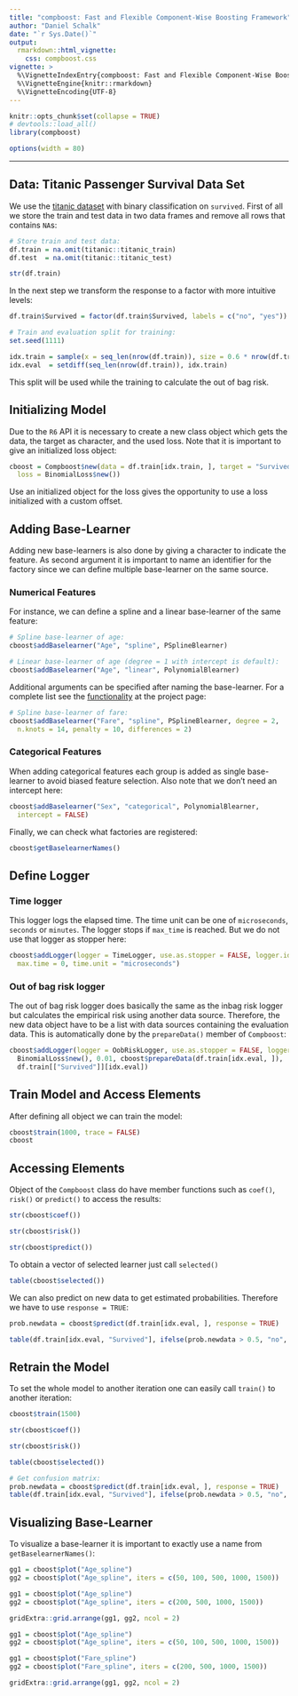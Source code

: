 ```yaml
---
title: "compboost: Fast and Flexible Component-Wise Boosting Framework"
author: "Daniel Schalk"
date: "`r Sys.Date()`"
output: 
  rmarkdown::html_vignette:
    css: compboost.css
vignette: >
  %\VignetteIndexEntry{compboost: Fast and Flexible Component-Wise Boosting Framework}
  %\VignetteEngine{knitr::rmarkdown}
  %\VignetteEncoding{UTF-8}
---
```


```r
knitr::opts_chunk$set(collapse = TRUE)
# devtools::load_all()
library(compboost)

options(width = 80)
```


<hr>

## Data: Titanic Passenger Survival Data Set

We use the [titanic dataset](https://www.kaggle.com/c/titanic/data) with binary
classification on `survived`. First of all we store the train and test data
in two data frames and remove all rows that contains `NA`s:

```r
# Store train and test data:
df.train = na.omit(titanic::titanic_train)
df.test  = na.omit(titanic::titanic_test)

str(df.train)
```

In the next step we transform the response to a factor with more intuitive levels:
 
```r
df.train$Survived = factor(df.train$Survived, labels = c("no", "yes"))

# Train and evaluation split for training:
set.seed(1111)

idx.train = sample(x = seq_len(nrow(df.train)), size = 0.6 * nrow(df.train))
idx.eval  = setdiff(seq_len(nrow(df.train)), idx.train) 
```

This split will be used while the training to calculate the out of bag risk. 


## Initializing Model

Due to the `R6` API it is necessary to create a new class object which gets the data, the target as character, and the used loss. Note that it is important to give an initialized loss object:
```r
cboost = Compboost$new(data = df.train[idx.train, ], target = "Survived", 
  loss = BinomialLoss$new())
```

Use an initialized object for the loss gives the opportunity to use a loss initialized with a custom offset.

## Adding Base-Learner

Adding new base-learners is also done by giving a character to indicate the feature. As second argument it is important to name an identifier for the factory since we can define multiple base-learner on the same source.

### Numerical Features

For instance, we can define a spline and a linear base-learner of the same feature:
```r
# Spline base-learner of age:
cboost$addBaselearner("Age", "spline", PSplineBlearner)

# Linear base-learner of age (degree = 1 with intercept is default):
cboost$addBaselearner("Age", "linear", PolynomialBlearner)
```

Additional arguments can be specified after naming the base-learner. For a complete list see the [functionality](https://compboost.org/functionality.html) at the project page:
```r
# Spline base-learner of fare:
cboost$addBaselearner("Fare", "spline", PSplineBlearner, degree = 2,
  n.knots = 14, penalty = 10, differences = 2)
```

### Categorical Features

When adding categorical features each group is added as single base-learner to avoid biased feature selection. Also note that we don't need an intercept here:
```r
cboost$addBaselearner("Sex", "categorical", PolynomialBlearner, 
  intercept = FALSE)
```

Finally, we can check what factories are registered:
```r
cboost$getBaselearnerNames()
```

## Define Logger

### Time logger

This logger logs the elapsed time. The time unit can be one of `microseconds`, `seconds` or `minutes`. The logger stops if `max_time` is reached. But we do not use that logger as stopper here:

```r
cboost$addLogger(logger = TimeLogger, use.as.stopper = FALSE, logger.id = "time", 
  max.time = 0, time.unit = "microseconds")
```

### Out of bag risk logger

The out of bag risk logger does basically the same as the inbag risk logger but calculates the empirical risk using another data source. Therefore, the new data object have to be a list with data sources containing the evaluation data. This is automatically done by the `prepareData()` member of `Compboost`:
```r
cboost$addLogger(logger = OobRiskLogger, use.as.stopper = FALSE, logger.id ="oob",
  BinomialLoss$new(), 0.01, cboost$prepareData(df.train[idx.eval, ]), 
  df.train[["Survived"]][idx.eval])
```


## Train Model and Access Elements

After defining all object we can train the model:

```r
cboost$train(1000, trace = FALSE)
cboost
```

## Accessing Elements

Object of the `Compboost` class do have member functions such as `coef()`, `risk()` or `predict()` to access the results:
```r
str(cboost$coef())

str(cboost$risk())

str(cboost$predict())
```

To obtain a vector of selected learner just call `selected()`
```r
table(cboost$selected())
```

We can also predict on new data to get estimated probabilities. Therefore we have to use `response = TRUE`:
```r
prob.newdata = cboost$predict(df.train[idx.eval, ], response = TRUE)

table(df.train[idx.eval, "Survived"], ifelse(prob.newdata > 0.5, "no", "yes"))
```

## Retrain the Model

To set the whole model to another iteration one can easily call `train()` to another iteration:
```r
cboost$train(1500)

str(cboost$coef())

str(cboost$risk())

table(cboost$selected())

# Get confusion matrix:
prob.newdata = cboost$predict(df.train[idx.eval, ], response = TRUE)
table(df.train[idx.eval, "Survived"], ifelse(prob.newdata > 0.5, "no", "yes"))
```

## Visualizing Base-Learner

To visualize a base-learner it is important to exactly use a name from `getBaselearnerNames()`:
```r
gg1 = cboost$plot("Age_spline")
gg2 = cboost$plot("Age_spline", iters = c(50, 100, 500, 1000, 1500))
```
```r
gg1 = cboost$plot("Age_spline")
gg2 = cboost$plot("Age_spline", iters = c(200, 500, 1000, 1500))

gridExtra::grid.arrange(gg1, gg2, ncol = 2)
```

```r
gg1 = cboost$plot("Age_spline")
gg2 = cboost$plot("Age_spline", iters = c(50, 100, 500, 1000, 1500))
```
```r
gg1 = cboost$plot("Fare_spline")
gg2 = cboost$plot("Fare_spline", iters = c(200, 500, 1000, 1500))

gridExtra::grid.arrange(gg1, gg2, ncol = 2)
```
